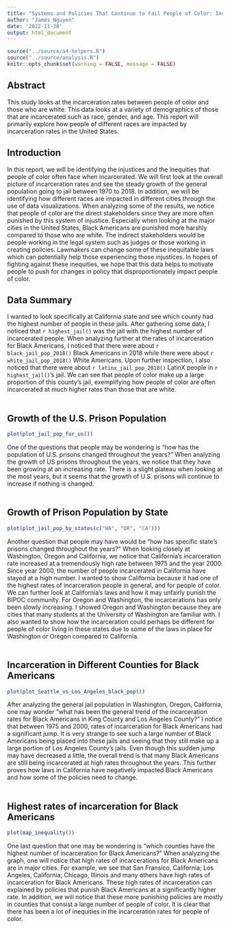 ```yaml
---
title: "Systems and Policies That Continue to Fail People of Color: Incarceration Edition"
author: "James Nguyen"
date: '2022-11-20'
output: html_document
---
```


```r
source("../source/a4-helpers.R")
source("../source/analysis.R")
knitr::opts_chunk$set(warning = FALSE, message = FALSE) 
```

## Abstract
This study looks at the incarceration rates between people of color and those who are white. This data looks at a variety of demographics of those that are incarcerated such as race, gender, and age. This report will primarily explore how people of different races are impacted by incarceration rates in the United States.


## Introduction
In this report, we will be identifying the injustices and the inequities that people of color often face when incarcerated. We will first look at the overall picture of incarceration rates and see the steady growth of the general population going to jail between 1970 to 2018. In addition, we will be identifying how different races are impacted in different cities through the use of data visualizations. When analyzing some of the results, we notice that people of color are the direct stakeholders since they are more often punished by this system of injustice. Especially when looking at the major cities in the United States, Black Americans are punished more harshly compared to those who are white. The indirect stakeholders would be people working in the legal system such as judges or those working in creating policies. Lawmakers can change some of these inequitable laws which can potentially help those experiencing those injustices. In hopes of fighting against these inequities, we hope that this data helps to motivate people to push for changes in policy that disproportionately impact people of color.   


## Data Summary
I wanted to look specifically at California state and see which county had the highest number of people in these jails. After gathering some data, I noticed that `r highest_jail()` was the jail with the highest number of incarcerated people. When analyzing further at the rates of incarceration for Black Americans, I noticed that there were about `r black_jail_pop_2018()` Black Americans in 2018 while there were about `r white_jail_pop_2018()` White Americans. Upon further inspection, I also noticed that there were about `r latinx_jail_pop_2018()` LatinX people in `r highest_jail()`'s jail. We can see that people of color make up a large proportion of this county's jail, exemplifying how people of color are often incarcerated at much higher rates than those that are white.   
<br />

## Growth of the U.S. Prison Population

```r
plot(plot_jail_pop_for_us())
```

One of the questions that people may be wondering is "how has the population of U.S. prisons changed throughout the years?" When analyzing the growth of US prisons throughout the years, we notice that they have been growing at an increasing rate. There is a slight plateau when looking at the most years, but it seems that the growth of U.S. prisons will continue to increase if nothing is changed.  
<br />

## Growth of Prison Population by State 

```r
plot(plot_jail_pop_by_states(c("WA", "OR", "CA")))
```

Another question that people may have would be "how has specific state's prisons changed throughout the years?" When looking closely at Washington, Oregon and California, we notice that California's incarceration rate increased at a tremendously high rate between 1975 and the year 2000. Since year 2000, the number of people incarcerated in California have stayed at a high number. I wanted to show California because it had one of the highest rates of incarceration people in general, and for people of color. We can further look at California's laws and how it may unfairly punish the BIPOC community. For Oregon and Washington, the incarcerations has only been slowly increasing. I showed Oregon and Washington because they are cities that many students at the University of Washington are familiar with. I also wanted to show how the incarceration could perhaps be different for people of color living in these states due to some of the laws in place for Washington or Oregon compared to California.  
<br />

## Incarceration in Different Counties for Black Americans

```r
plot(plot_Seattle_vs_Los_Angeles_black_pop())
```

After analyzing the general jail population in Washington, Oregon, California, one may wonder "what has been the general trend of the incarceration rates for Black Americans in King County and Los Angeles County?" I notice that between 1975 and 2000, rates of incarceration for Black Americans had a significant jump. It is very strange to see such a large number of Black Americans being placed into these jails and seeing that they still make up a large portion of Los Angeles County's jails. Even though this sudden jump may have decreased a little, the overall trend is that many Black Americans are still being incarcerated at high rates throughout the years. This further proves how laws in California have negatively impacted Black Americans and how some of the policies need to change.  
<br />


## Highest rates of incarceration for Black Americans

```r
plot(map_inequality())
```

One last question that one may be wondering is "which counties have the highest number of incarceration for Black Americans?" When analyzing the graph, one will notice that high rates of incarcerations for Black Americans are in major cities. For example, we see that San Fransico, California; Los Angeles, California; Chicago, Illinois and many others have high rates of incarceration for Black Americans. These high rates of incarceration can explained by policies that punish Black Americans at a significantly higher rate. In addition, we will notice that these more punishing policies are mostly in counties that consist a large number of people of color. It is clear that there has been a lot of inequities in the incarceration rates for people of color.




